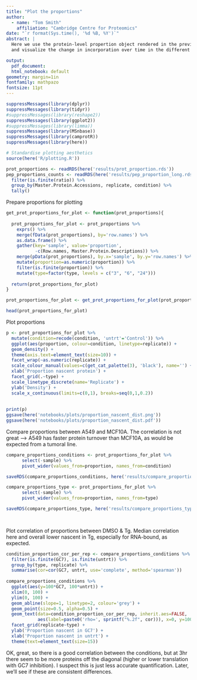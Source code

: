 ```yaml
---
title: "Plot the proportions"
author:
  - name: "Tom Smith"
    affiliation: "Cambridge Centre for Proteomics"
date: "`r format(Sys.time(), '%d %B, %Y')`"
abstract: | 
  Here we use the protein-level propertion object rendered in the previous notebook 
  and visualize the change in incorporation over time in the different samples.

output:
  pdf_document:
  html_notebook: default
geometry: margin=1in
fontfamily: mathpazo
fontsize: 11pt
---
```



```r
suppressMessages(library(dplyr))
suppressMessages(library(tidyr))
#suppressMessages(library(reshape2))
suppressMessages(library(ggplot2))
#suppressMessages(library(limma))
suppressMessages(library(MSnbase))
suppressMessages(library(camprotR))
suppressMessages(library(here))

# Standardise plotting aesthetics
source(here('R/plotting.R'))

```



```r
prot_proportions <- readRDS(here('results/prot_proportion.rds'))
pep_proportions_counts <- readRDS(here('results/pep_proportion_long.rds')) %>%
  filter(is.finite(ratio)) %>%
  group_by(Master.Protein.Accessions, replicate, condition) %>%
  tally()
```

Prepare proportions for plotting
```r
get_prot_proportions_for_plot <- function(prot_proportions){
  
  prot_proportions_for_plot <- prot_proportions %>%
    exprs() %>%
    merge(fData(prot_proportions), by='row.names') %>%
    as.data.frame() %>%
    gather(key='sample', value='proportion',
           -c(Row.names, Master.Protein.Descriptions)) %>%
    merge(pData(prot_proportions), by.x='sample', by.y='row.names') %>%
    mutate(proportion=as.numeric(proportion)) %>%
    filter(is.finite(proportion)) %>%
    mutate(type=factor(type, levels = c("3", "6", "24")))
  
  return(prot_proportions_for_plot)
}

prot_proportions_for_plot <- get_prot_proportions_for_plot(prot_proportions)

head(prot_proportions_for_plot)

```


Plot proportions
```r

p <- prot_proportions_for_plot %>%
  mutate(condition=recode(condition, 'untrt'='Control')) %>%
  ggplot(aes(proportion, colour=condition, linetype=replicate)) +
  geom_density() +
  theme(axis.text=element_text(size=10)) +
  facet_wrap(~as.numeric(replicate)) +
  scale_colour_manual(values=c(get_cat_palette(3), 'black'), name='') +
  xlab('Proportion nascent protein') +
  facet_grid(.~type) +
  scale_linetype_discrete(name='Replicate') +
  ylab('Density') +
  scale_x_continuous(limits=c(0,1), breaks=seq(0,1,0.2))
      
    
print(p)
ggsave(here('notebooks/plots/proportion_nascent_dist.png'))
ggsave(here('notebooks/plots/proportion_nascent_dist.pdf'))

```
Compare proportions between A549 and MCF10A. The correlation is not great --> A549 has faster protein turnover than MCF10A, as would be expected from a tumoral line. 



```r
compare_proportions_conditions <- prot_proportions_for_plot %>%
      select(-sample) %>%
      pivot_wider(values_from=proportion, names_from=condition)

saveRDS(compare_proportions_conditions, here('results/compare_proportions_conditions.rds'))

compare_proportions_type <- prot_proportions_for_plot %>%
      select(-sample) %>%
      pivot_wider(values_from=proportion, names_from=type)

saveRDS(compare_proportions_type, here('results/compare_proportions_type.rds'))
  



```




Plot correlation of proportions between DMSO & Tg. Median correlation here and overall lower nascent in Tg, especially for RNA-bound, as expected.
```r
condition_proportion_cor_per_rep <- compare_proportions_conditions %>%
  filter(is.finite(GC7), is.finite(untrt)) %>%
  group_by(type, replicate) %>%
  summarise(cor=cor(GC7, untrt, use='complete', method='spearman'))
  
compare_proportions_conditions %>%
  ggplot(aes(y=100*GC7, 100*untrt)) +
  xlim(0, 100) +
  ylim(0, 100) +
  geom_abline(slope=1, linetype=2, colour='grey') +
  geom_point(size=0.5, alpha=0.5) +
  geom_text(data=condition_proportion_cor_per_rep, inherit.aes=FALSE,
            aes(label=paste0('rho=', sprintf("%.2f", cor))), x=0, y=100, hjust=0, size=3) +
  facet_grid(replicate~type) +
  ylab('Proportion nascent in GC7') +
  xlab('Proportion nascent in untrt') +
  theme(text=element_text(size=15))
```   
OK, great, so there is a good correlation between the conditions, but at 3hr there seem to be more proteins off the diagonal (higher or lower translation with GC7 inhibition). I suspect this is just less accurate quantification. Later, we'll see if these are consistent differences.



